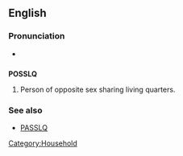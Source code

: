 ==English==

===Pronunciation===
*{{audio|en-us-POSSLQ.ogg|Audio (US)}}

==={{acronym}}===
'''POSSLQ'''

# {{context|US Census}} Person of opposite sex sharing living quarters.

===See also===
* [[PASSLQ]]

[[Category:Household]]